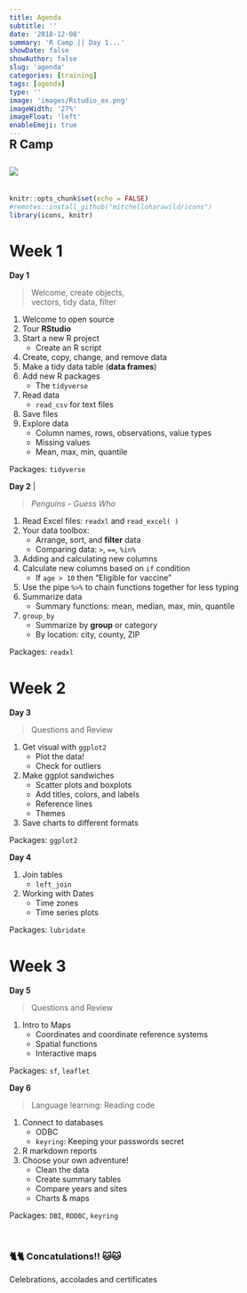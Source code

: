 ```yaml
---
title: Agenda
subtitle: ''
date: '2018-12-08'
summary: 'R Camp || Day 1...'
showDate: false
showAuthor: false
slug: 'agenda'
categories: [training]
tags: [agenda]
type: ''
image: 'images/Rstudio_ex.png' 
imageWidth: '27%'
imageFloat: 'left'
enableEmoji: true
---
```


<style>

.data {
     background-color: #d2f0c6;
     border-left: solid 5px #86af49;
     border-radius: 15px;
     font-size: 17px;
     line-height: 18px;
     overflow: hidden;
     padding: 5px;
     padding-top: 5px;
     padding-bottom: 5px;
     margin-top: 10px;
     margin-bottom: 12px;
     padding-left: 22px;
     margin-right: 8px;
}

</style>


<div style="margin-top: -30px;">

## R Camp

![](../images/Rstudio_ex.png){style="max-width: 46%; margin-top: 10px; margin-left: 0; margin-right: 32px; margin-bottom: 20px; float: left;"}
<div style="clear: both;"> </div>


```r
knitr::opts_chunk$set(echo = FALSE)
#remotes::install_github("mitchelloharawild/icons")
library(icons, knitr)
```



# Week 1

<div class = "row">
<div class = "col-md-6">

**Day 1** 

> Welcome, create objects,   
> vectors, tidy data, filter

1. Welcome to open source
1. Tour __RStudio__
1. Start a new R project
    - Create an R script
1. Create, copy, change, and remove data
1. Make a tidy data table (__data frames__)  
1. Add new R packages 
    - The `tidyverse`
1. Read data
    - `read_csv` for text files
1. Save files
1. Explore data
    - Column names, rows, observations, value types
    - Missing values
    - Mean, max, min, quantile 

Packages: `tidyverse`

</div>
<div class = "col-md-6">

**Day 2** |  

> _Penguins - Guess Who_   

1. Read Excel files: `readxl` and `read_excel( )` 
1. Your data toolbox: 
    - Arrange, sort, and __filter__ data
    - Comparing data: `>`, `==`, `%in%`
1. Adding and calculating new columns 
1. Calculate new columns based on `if` condition
    - If `age > 10` then "Eligible for vaccine"
1. Use the pipe `%>%` to chain functions together for less typing    
1. Summarize data
    - Summary functions: mean, median, max, min, quantile
1. `group_by`
    - Summarize by __group__ or category
    - By location: city, county, ZIP 

Packages: `readxl`

</div>
</div>


# Week 2

<div class = "row">
<div class = "col-md-6">

**Day 3** 

> Questions and Review

1. Get visual with `ggplot2`
    - Plot the data!
    - Check for outliers
1. Make ggplot sandwiches
    - Scatter plots and boxplots 
    - Add titles, colors, and labels 
    - Reference lines 
    - Themes
1. Save charts to different formats 

Packages: `ggplot2`

</div>

<div class = "col-md-6">

**Day 4**   

1. Join tables 
    - `left_join`
1. Working with Dates
    - Time zones
    - Time series plots    

Packages: `lubridate`

</div>
</div>


# Week 3

<div class = "row">
<div class = "col-md-6">

**Day 5**   

> Questions and Review

1. Intro to Maps
    - Coordinates and coordinate reference systems
    - Spatial functions
    - Interactive maps

Packages: `sf`, `leaflet`

</div>

<div class = "col-md-6">

**Day 6**   

> Language learning: Reading code 


1. Connect to databases
    - ODBC
    - `keyring`: Keeping your passwords secret
1. R markdown reports    
1. Choose your own adventure!
    - Clean the data 
    - Create summary tables
    - Compare years and sites
    - Charts & maps 

Packages: `DBI`, `RODBC`, `keyring`

</div>
</div>

<br>

### 🐈🐈 Concatulations!! 🐱🐱

Celebrations, accolades and certificates

<br>

